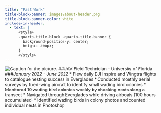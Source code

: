 ```yaml
---
title: "Past Work"
title-block-banner: images/about-header.png
title-block-banner-color: white
include-in-header:
  - text: |
      <style>
      .quarto-title-block .quarto-title-banner {
        background-position-y: center;
        height: 200px;
      }
      </style>
---
```





![Caption for the picture.](/path/to/image.png)
##UAV Field Technician - University of Florida
###*January 2022 - June 2022*
* Flew daily DJI Inspire and Wingtra flights to catalogue nesting success in Everglades
* Conducted monthly aerial surveys by fixed-wing aircraft to identify small wading bird colonies
* Monitored 10 wading bird colonies weekly by checking nests along a transect
* Navigated through Everglades while driving airboats (100 hours accumulated)
* Identified wading birds in colony photos and counted individual nests in Photoshop


